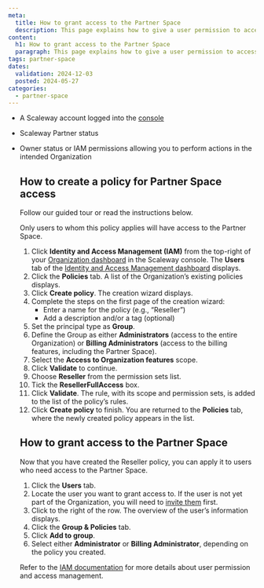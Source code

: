 ```yaml
---
meta:
  title: How to grant access to the Partner Space
  description: This page explains how to give a user permission to access the Partner Space.
content:
  h1: How to grant access to the Partner Space
  paragraph: This page explains how to give a user permission to access the Partner Space.
tags: partner-space 
dates:
  validation: 2024-12-03
  posted: 2024-05-27
categories:
  - partner-space
---
```


<Macro id="requirements" />

- A Scaleway account logged into the [console](https://console.scaleway.com)
- Scaleway Partner status
- Owner status or IAM permissions allowing you to perform actions in the intended Organization

    ## How to create a policy for Partner Space access

    Follow our guided tour or read the instructions below. 
        <GuideFlow src="https://app.guideflow.com/embed/mk6novqi6p"/>

    Only users to whom this policy applies will have access to the Partner Space. 
    1. Click **Identity and Access Management (IAM)** from the top-right of your [Organization dashboard](https://console.scaleway.com/organization) in the Scaleway console. The **Users** tab of the [Identity and Access Management dashboard](https://console.scaleway.com/iam/users) displays.
    2. Click the **Policies** tab. A list of the Organization’s existing policies displays.
    3. Click **Create policy**. The creation wizard displays.
    4. Complete the steps on the first page of the creation wizard:
        - Enter a name for the policy (e.g., “Reseller”)
        - Add a description and/or a tag (optional)
    5. Set the principal type as **Group**. 
    6. Define the Group as either **Administrators** (access to the entire Organization) or **Billing Administrators** (access to the billing features, including the Partner Space). 
    7. Select the **Access to Organization features** scope.
    8. Click **Validate** to continue. 
    9. Choose **Reseller** from the permission sets list. 
    10. Tick the **ResellerFullAccess** box.
    11. Click **Validate**. The rule, with its scope and permission sets, is added to the list of the policy’s rules.
    12. Click **Create policy** to finish. You are returned to the **Policies** tab, where the newly created policy appears in the list.

    ## How to grant access to the Partner Space

    Now that you have created the Reseller policy, you can apply it to users who need access to the Partner Space. 
    
    1. Click the **Users** tab. 
    2. Locate the user you want to grant access to. If the user is not yet part of the Organization, you will need to [invite them](/iam/how-to/invite-user-to-orga/) first. 
    3. Click <Icon name="more" /> to the right of the row. The overview of the user’s information displays.
    4. Click the **Group & Policies** tab. 
    5. Click **Add to group**. 
    6. Select either **Administrator** or **Billing Administrator**, depending on the policy you created.

    Refer to the [IAM documentation](/iam/) for more details about user permission and access management. 
 

